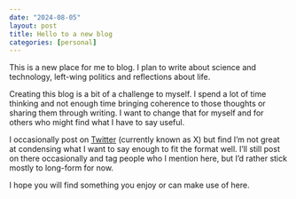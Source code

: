 ```yaml
---
date: "2024-08-05"
layout: post
title: Hello to a new blog
categories: [personal]
---
```


This is a new place for me to blog. I plan to write about science and technology, left-wing politics and reflections about life.

Creating this blog is a bit of a challenge to myself. I spend a lot of time thinking and not enough time bringing coherence to those thoughts or sharing them through writing. I want to change that for myself and for others who might find what I have to say useful.

I occasionally post on [Twitter](https://x.com/georgerichardson) (currently known as X) but find I'm not great at condensing what I want to say enough to fit the format well. I'll still post on there occasionally and tag people who I mention here, but I'd rather stick mostly to long-form for now.

I hope you will find something you enjoy or can make use of here.